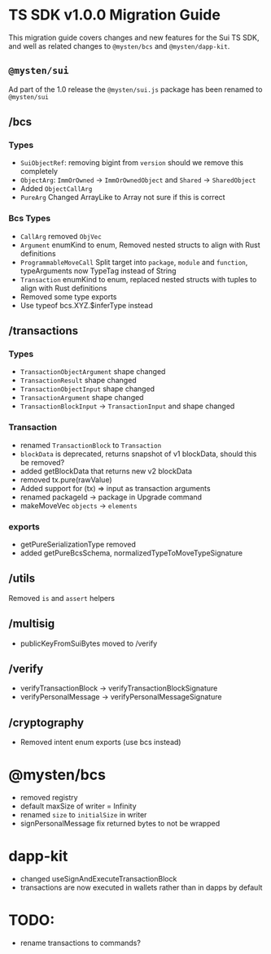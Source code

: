 # TS SDK v1.0.0 Migration Guide

This migration guide covers changes and new features for the Sui TS SDK, and well as related changes
to `@mysten/bcs` and `@mysten/dapp-kit`.

## `@mysten/sui`

Ad part of the 1.0 release the `@mysten/sui.js` package has been renamed to `@mysten/sui`

## /bcs

### Types

- `SuiObjectRef`: removing bigint from `version` should we remove this completely
- `ObjectArg`: `ImmOrOwned` -> `ImmOrOwnedObject` and `Shared` -> `SharedObject`
- Added `ObjectCallArg`
- `PureArg` Changed ArrayLike to Array not sure if this is correct

### Bcs Types

- `CallArg` removed `ObjVec`
- `Argument` enumKind to enum\, Removed nested structs to align with Rust definitions
- `ProgrammableMoveCall` Split target into `package`\, `module` and `function`\, typeArguments now
  TypeTag instead of String
- `Transaction` enumKind to enum\, replaced nested structs with tuples to align with Rust
  definitions
- Removed some type exports
- Use typeof bcs.XYZ.$inferType instead

## /transactions

### Types

- `TransactionObjectArgument` shape changed
- `TransactionResult` shape changed
- `TransactionObjectInput` shape changed
- `TransactionArgument` shape changed
- `TransactionBlockInput` -> `TransactionInput` and shape changed

### Transaction

- renamed `TransactionBlock` to `Transaction`
- `blockData` is deprecated\, returns snapshot of v1 blockData\, should this be removed?
- added getBlockData that returns new v2 blockData
- removed tx.pure(rawValue)
- Added support for (tx) => input as transaction arguments
- renamed packageId -> package in Upgrade command
- makeMoveVec `objects` -> `elements`

### exports

- getPureSerializationType removed
- added getPureBcsSchema, normalizedTypeToMoveTypeSignature

## /utils

Removed `is` and `assert` helpers

## /multisig

- publicKeyFromSuiBytes moved to /verify

## /verify

- verifyTransactionBlock -> verifyTransactionBlockSignature
- verifyPersonalMessage -> verifyPersonalMessageSignature

## /cryptography

- Removed intent enum exports (use bcs instead)

# @mysten/bcs

- removed registry
- default maxSize of writer = Infinity
- renamed `size` to `initialSize` in writer
- signPersonalMessage fix returned bytes to not be wrapped

# dapp-kit

- changed useSignAndExecuteTransactionBlock
- transactions are now executed in wallets rather than in dapps by default

# TODO:

- rename transactions to commands?
